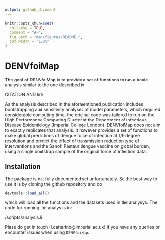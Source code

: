 ```yaml
---
output: github_document
---
```


<!-- README.md is generated from README.Rmd. Please edit that file -->

```r
knitr::opts_chunk$set(
  collapse = TRUE,
  comment = "#>",
  fig.path = "man/figures/README-",
  out.width = "100%"
)
```
# DENVfoiMap

<!-- badges: start -->
<!-- badges: end -->

The goal of DENVfoiMap is to provide a set of functions to run a basic analysis 
similar to the one described in 

CITATION AND link

As the analysis described in the aformentioned publication includes 
bootstrapping and sensitivity analyses of model parameters, 
which required considerable computing time, the original code was tailored to run
on the High Performance Computing Cluster at the Department of Infectious Disease Epidemiology 
(Imperial College London). 
DENVfoiMap does not aim to exactly replicates that analysis. It however provides a 
set of functions to make global predictions of dengue force of infection at 1/6 
degree resolution and predict the effect of transmission reduction type of interventions 
and the Sanofi Pasteur dengue vaccine on global burden, using a single bootstrap sample 
of the original force of infection data.


## Installation


The package is not fully documented yet unfortunately. So the best way to use it is by cloning the github repository and do 

```r
devtools::load_all()
```

which will load all the functions and the datasets used in the analysys. 
The code for running the analys is in:

/scripts/analysis.R

Plase do get in touch (l.cattarino@imperial.ac.uk) if you have any queries or encounter issues when using 
`DENVfoiMap`.
